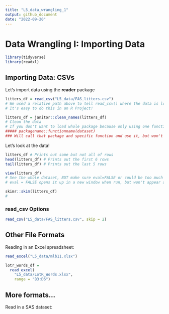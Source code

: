 ```yaml
---
title: "L5_data_wrangling_1"
output: github_document
date: "2022-09-20"
---
```


# Data Wrangling I: Importing Data

```r
library(tidyverse)
library(readxl)
```


## Importing Data: CSVs

Let's import data using the **reader** package

```r
litters_df = read_csv("L5_data/FAS_litters.csv")
# We used a relative path above to tell read_csv() where the data is located
# It's easy to do this in an R Project!

litters_df = janitor::clean_names(litters_df)
# Clean the data
# If you don't want to load whole package because only using one function
##### packagename::functionname(dataset)
### Will call that package and specific function and use it, but won't load whole package

```
Let's look at the data!
```r
litters_df # Prints out some but not all of rows
head(litters_df) # Prints out the first 6 rows
tail(litters_df) # Prints out the last 5 rows
```

```r
view(litters_df)
# See the whole dataset, BUT make sure eval=FALSE or could be too much
# eval = FALSE opens it up in a new window when run, but won't appear after knitting
```


```r
skimr::skim(litters_df)
# 
```



### read_csv Options

```r
read_csv("L5_data/FAS_litters.csv", skip = 2)
```


## Other File Formats

Reading in an Excel spreadsheet:
```r
read_excel("L5_data/mlb11.xlsx")
```
```r
lotr_words_df =
  read_excel(
    "L5_data/LotR_Words.xlsx",
    range = "B3:D6")
```

## More formats...

Read in a SAS dataset:

```r

```

